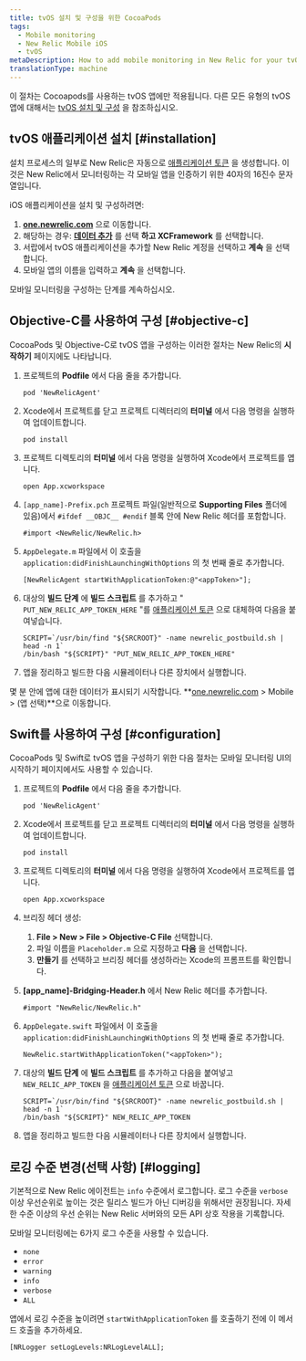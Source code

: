 ```yaml
---
title: tvOS 설치 및 구성을 위한 CocoaPods
tags:
  - Mobile monitoring
  - New Relic Mobile iOS
  - tvOS
metaDescription: How to add mobile monitoring in New Relic for your tvOS applications using Cocoapods.
translationType: machine
---
```


이 절차는 Cocoapods를 사용하는 tvOS 앱에만 적용됩니다. 다른 모든 유형의 tvOS 앱에 대해서는 [tvOS 설치 및 구성](/docs/mobile-monitoring/new-relic-mobile-ios/get-started/tvos-installation-configuration) 을 참조하십시오.

## tvOS 애플리케이션 설치 [#installation]

설치 프로세스의 일부로 New Relic은 자동으로 [애플리케이션 토큰](/docs/mobile-apps/viewing-your-application-token) 을 생성합니다. 이것은 New Relic에서 모니터링하는 각 모바일 앱을 인증하기 위한 40자의 16진수 문자열입니다.

iOS 애플리케이션을 설치 및 구성하려면:

1. **[one.newrelic.com](https://one.newrelic.com/all-capabilities)** 으로 이동합니다.
2. 해당하는 경우: **[데이터 추가](https://one.newrelic.com/launcher/nr1-core.home?pane=eyJuZXJkbGV0SWQiOiJucjEtY29yZS5ob21lLXNjcmVlbiJ9&cards%5B0%5D=eyJuZXJkbGV0SWQiOiJ0dWNzb24ucGxnLWluc3RydW1lbnQtZXZlcnl0aGluZyJ9)** 를 선택 **하고 XCFramework** 를 선택합니다.
3. 서랍에서 tvOS 애플리케이션을 추가할 New Relic 계정을 선택하고 **계속** 을 선택합니다.
4. 모바일 앱의 이름을 입력하고 **계속** 을 선택합니다.

모바일 모니터링을 구성하는 단계를 계속하십시오.

## Objective-C를 사용하여 구성 [#objective-c]

CocoaPods 및 Objective-C로 tvOS 앱을 구성하는 이러한 절차는 New Relic의 **시작하기** 페이지에도 나타납니다.

1. 프로젝트의 **Podfile** 에서 다음 줄을 추가합니다.

   ```
   pod 'NewRelicAgent'
   ```

2. Xcode에서 프로젝트를 닫고 프로젝트 디렉터리의 **터미널** 에서 다음 명령을 실행하여 업데이트합니다.

   ```
   pod install
   ```

3. 프로젝트 디렉토리의 **터미널** 에서 다음 명령을 실행하여 Xcode에서 프로젝트를 엽니다.

   ```
   open App.xcworkspace
   ```

4. `[app_name]-Prefix.pch` 프로젝트 파일(일반적으로 **Supporting Files** 폴더에 있음)에서 `#ifdef __OBJC__ #endif` 블록 안에 New Relic 헤더를 포함합니다.

   ```
   #import <NewRelic/NewRelic.h>
   ```

5. `AppDelegate.m` 파일에서 이 호출을 `application:didFinishLaunchingWithOptions` 의 첫 번째 줄로 추가합니다.

   ```
   [NewRelicAgent startWithApplicationToken:@"<appToken>"];
   ```

6. 대상의 **빌드 단계** 에 **빌드 스크립트** 를 추가하고 " `PUT_NEW_RELIC_APP_TOKEN_HERE` "를 [애플리케이션 토큰](/docs/mobile-apps/viewing-your-application-token) 으로 대체하여 다음을 붙여넣습니다.

   ```
   SCRIPT=`/usr/bin/find "${SRCROOT}" -name newrelic_postbuild.sh | head -n 1`
   /bin/bash "${SCRIPT}" "PUT_NEW_RELIC_APP_TOKEN_HERE"
   ```

7. 앱을 정리하고 빌드한 다음 시뮬레이터나 다른 장치에서 실행합니다.

몇 분 안에 앱에 대한 데이터가 표시되기 시작합니다. **[one.newrelic.com](https://one.newrelic.com/all-capabilities) > Mobile > (앱 선택)**으로 이동합니다.

## Swift를 사용하여 구성 [#configuration]

CocoaPods 및 Swift로 tvOS 앱을 구성하기 위한 다음 절차는 모바일 모니터링 UI의 시작하기 페이지에서도 사용할 수 있습니다.

1. 프로젝트의 **Podfile** 에서 다음 줄을 추가합니다.

   ```
   pod 'NewRelicAgent'
   ```

2. Xcode에서 프로젝트를 닫고 프로젝트 디렉터리의 **터미널** 에서 다음 명령을 실행하여 업데이트합니다.

   ```
   pod install
   ```

3. 프로젝트 디렉토리의 **터미널** 에서 다음 명령을 실행하여 Xcode에서 프로젝트를 엽니다.

   ```
   open App.xcworkspace
   ```

4. 브리징 헤더 생성:

   1. **File > New > File > Objective-C File** 선택합니다.
   2. 파일 이름을 `Placeholder.m` 으로 지정하고 **다음** 을 선택합니다.
   3. **만들기** 를 선택하고 브리징 헤더를 생성하라는 Xcode의 프롬프트를 확인합니다.

5. **\[app_name]-Bridging-Header.h** 에서 New Relic 헤더를 추가합니다.

   ```
   #import "NewRelic/NewRelic.h"
   ```

6. `AppDelegate.swift` 파일에서 이 호출을 `application:didFinishLaunchingWithOptions` 의 첫 번째 줄로 추가합니다.

   ```
   NewRelic.startWithApplicationToken("<appToken>");
   ```

7. 대상의 **빌드 단계** 에 **빌드 스크립트** 를 추가하고 다음을 붙여넣고 `NEW_RELIC_APP_TOKEN` 을 [애플리케이션 토큰](/docs/mobile-apps/viewing-your-application-token) 으로 바꿉니다.

   ```
   SCRIPT=`/usr/bin/find "${SRCROOT}" -name newrelic_postbuild.sh | head -n 1`
   /bin/bash "${SCRIPT}" NEW_RELIC_APP_TOKEN
   ```

8. 앱을 정리하고 빌드한 다음 시뮬레이터나 다른 장치에서 실행합니다.

## 로깅 수준 변경(선택 사항) [#logging]

기본적으로 New Relic 에이전트는 `info` 수준에서 로그합니다. 로그 수준을 `verbose` 이상 우선순위로 높이는 것은 릴리스 빌드가 아닌 디버깅을 위해서만 권장됩니다. 자세한 수준 이상의 우선 순위는 New Relic 서버와의 모든 API 상호 작용을 기록합니다.

모바일 모니터링에는 6가지 로그 수준을 사용할 수 있습니다.

* `none`
* `error`
* `warning`
* `info`
* `verbose`
* `ALL`

앱에서 로깅 수준을 높이려면 `startWithApplicationToken` 를 호출하기 전에 이 메서드 호출을 추가하세요.

```
[NRLogger setLogLevels:NRLogLevelALL];
```